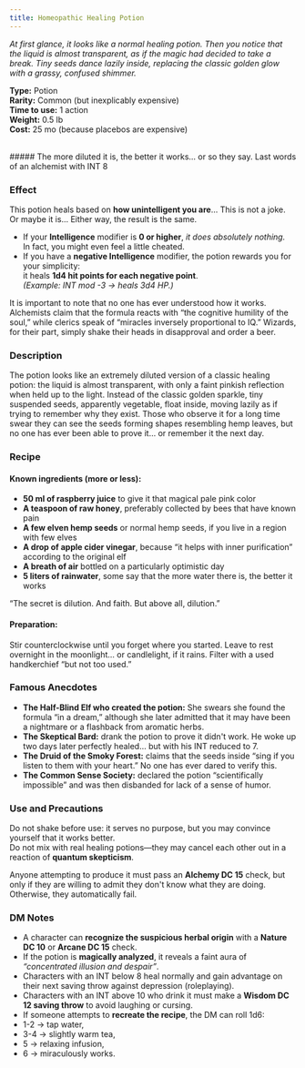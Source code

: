 ```yaml
---
title: Homeopathic Healing Potion
---
```



*At first glance, it looks like a normal healing potion. Then you notice that the liquid is almost transparent, as if the magic had decided to take a break. Tiny seeds dance lazily inside, replacing the classic golden glow with a grassy, confused shimmer.*

<MaskedImage src="https://cdn.leonardo.ai/users/e9df9e5e-8c47-4d7f-87b3-195ea30587b1/generations/a2e8b16c-aaf6-47ef-a355-311e5fa728ce/segments/3:4:1/Lucid_Origin_A_whimsical_fantasy_healing_potion_inspired_by_Du_2.jpg" mask="8"/>

**Type:** Potion  
**Rarity:** Common (but inexplicably expensive)  
**Time to use:** 1 action  
**Weight:** 0.5 lb  
**Cost:** 25 mo (because placebos are expensive)

<br/>
<DescriptiveBox>
##### The more diluted it is, the better it works... or so they say.
Last words of an alchemist with INT 8
</DescriptiveBox>

### Effect

This potion heals based on **how unintelligent you are**... This is not a joke. Or maybe it is... Either way, the result is the same.

- If your **Intelligence** modifier is **0 or higher**, *it does absolutely nothing.*  
  In fact, you might even feel a little cheated.
- If you have a **negative Intelligence** modifier, the potion rewards you for your simplicity:  
  it heals **1d4 hit points for each negative point**.  
  *(Example: INT mod -3 → heals 3d4 HP.)*

<NoteBox>
It is important to note that no one has ever understood how it works. Alchemists claim that the formula reacts with “the cognitive humility of the soul,” while clerics speak of “miracles inversely proportional to IQ.”  
Wizards, for their part, simply shake their heads in disapproval and order a beer.
</NoteBox>

### Description

The potion looks like an extremely diluted version of a classic healing potion: the liquid is almost transparent, with only a faint pinkish reflection when held up to the light.
Instead of the classic golden sparkle, tiny suspended seeds, apparently vegetable, float inside, moving lazily as if trying to remember why they exist.
Those who observe it for a long time swear they can see the seeds forming shapes resembling hemp leaves, but no one has ever been able to prove it... or remember it the next day.

### Recipe

#### Known ingredients (more or less):
- **50 ml of raspberry juice** to give it that magical pale pink color
- **A teaspoon of raw honey**, preferably collected by bees that have known pain
- **A few elven hemp seeds** or normal hemp seeds, if you live in a region with few elves
- **A drop of apple cider vinegar**, because “it helps with inner purification” according to the original elf
- **A breath of air** bottled on a particularly optimistic day
- **5 liters of rainwater**, some say that the more water there is, the better it works

<DescriptiveBox>
“The secret is dilution. And faith. But above all, dilution.”
</DescriptiveBox>

#### Preparation:
Stir counterclockwise until you forget where you started.
Leave to rest overnight in the moonlight... or candlelight, if it rains.
Filter with a used handkerchief “but not too used.”

### Famous Anecdotes

- **The Half-Blind Elf who created the potion:** She swears she found the formula “in a dream,” although she later admitted that it may have been a nightmare or a flashback from aromatic herbs.
- **The Skeptical Bard:** drank the potion to prove it didn't work. He woke up two days later perfectly healed... but with his INT reduced to 7.
- **The Druid of the Smoky Forest:** claims that the seeds inside “sing if you listen to them with your heart.” No one has ever dared to verify this.
- **The Common Sense Society:** declared the potion “scientifically impossible” and was then disbanded for lack of a sense of humor.

### Use and Precautions

Do not shake before use: it serves no purpose, but you may convince yourself that it works better.  
Do not mix with real healing potions—they may cancel each other out in a reaction of **quantum skepticism**.

Anyone attempting to produce it must pass an **Alchemy DC 15** check, but only if they are willing to admit they don't know what they are doing. Otherwise, they automatically fail.

### DM Notes

- A character can **recognize the suspicious herbal origin** with a **Nature DC 10** or **Arcane DC 15** check.
- If the potion is **magically analyzed**, it reveals a faint aura of *“concentrated illusion and despair”*.
- Characters with an INT below 8 heal normally and gain advantage on their next saving throw against depression (roleplaying).
- Characters with an INT above 10 who drink it must make a **Wisdom DC 12 saving throw** to avoid laughing or cursing.
- If someone attempts to **recreate the recipe**, the DM can roll 1d6:
- 1-2 → tap water,
- 3-4 → slightly warm tea,
- 5 → relaxing infusion,
- 6 → miraculously works.